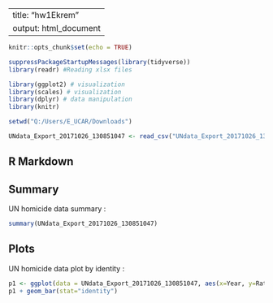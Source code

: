 
---
title: "hw1Ekrem"
output: html_document
---

```r
knitr::opts_chunk$set(echo = TRUE)
```


```r
suppressPackageStartupMessages(library(tidyverse))
library(readr) #Reading xlsx files 

library(ggplot2) # visualization 
library(scales) # visualization 
library(dplyr) # data manipulation
library(knitr)

setwd("Q:/Users/E_UCAR/Downloads")

UNdata_Export_20171026_130851047 <- read_csv("UNdata_Export_20171026_130851047.csv")
```

## R Markdown

## Summary

UN homicide data summary :

```r
summary(UNdata_Export_20171026_130851047)
```

## Plots

UN homicide data plot by identity :

```r

p1 <- ggplot(data = UNdata_Export_20171026_130851047, aes(x=Year, y=Rate))
p1 + geom_bar(stat="identity")

```

